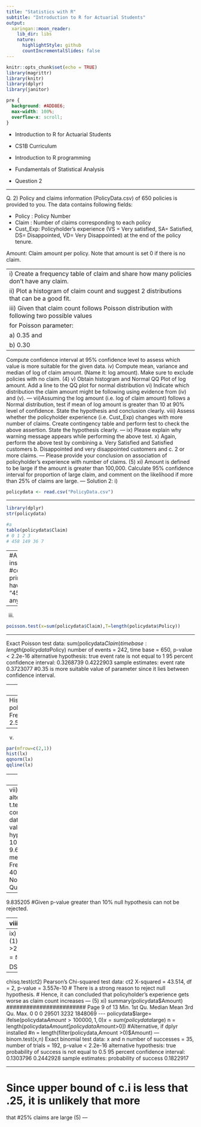 ```yaml
---
title: "Statistics with R"
subtitle: "Introduction to R for Actuarial Students"
output:
  xaringan::moon_reader:
    lib_dir: libs
    nature:
      highlightStyle: github
      countIncrementalSlides: false
---
```


```r
knitr::opts_chunk$set(echo = TRUE)
library(magrittr)
library(knitr)
library(dplyr)
library(janitor)


```

```css
pre {
  background: #ADD8E6;
  max-width: 100%;
  overflow-x: scroll;
}
```

* Introduction to R for Actuarial Students

* CS1B Curriculum

* Introduction to R programming
* Fundamentals of Statistical Analysis

* Question 2

---

Q. 2) Policy and claims information (PolicyData.csv) of 650 policies is provided to you. The 
data contains following fields:

* Policy : Policy Number
* Claim : Number of claims corresponding to each policy
* Cust_Exp: Policyholder’s experience (VS = Very satisfied, SA= Satisfied, DS= 
Disappointed, VD= Very Disappointed) at the end of the policy tenure.

Amount: Claim amount per policy. Note that amount is set 0 if there is no claim.

---
i) Create a frequency table of claim and share how many policies don’t have any claim. 
ii) Plot a histogram of claim count and suggest 2 distributions that can be a good fit. 
iii) Given that claim count follows Poisson distribution with following two possible values 
for Poisson parameter:
a) 0.35 and 
b) 0.30 
---

Compute confidence interval at 95% confidence level to assess which value is more 
suitable for the given data. 
iv) Compute mean, variance and median of log of claim amount. (Name it: log amount). 
Make sure to exclude policies with no claim. (4)
v) Obtain histogram and Normal QQ Plot of log amount. Add a line to the QQ plot for 
normal distribution 
vi) Indicate which distribution the claim amount might be following using evidence from 
(iv) and (v). 
---
vii)Assuming the log amount (i.e. log of claim amount) follows a Normal distribution, test 
if mean of log amount is greater than 10 at 90% level of confidence. State the 
hypothesis and conclusion clearly. 
viii) Assess whether the policyholder experience (i.e. Cust_Exp) changes with more 
number of claims. Create contingency table and perform test to check the above 
assertion. State the hypothesis clearly. 
---
ix) Please explain why warning message appears while performing the above test. 
x) Again, perform the above test by combining 
a. Very Satisfied and Satisfied customers
b. Disappointed and very disappointed customers
and 
c. 2 or more claims. 
---
Please provide your conclusion on association of policyholder’s experience with 
number of claims. (5)
xi) Amount is defined to be large if the amount is greater than 100,000. Calculate 95% 
confidence interval for proportion of large claim, and comment on the likelihood if 
more than 25% of claims are large. 
---
Solution 2:
i)


```r
policydata <- read.csv("PolicyData.csv")
```

---

```r
library(dplyr)
str(policydata)

```

```r
#a
table(policydata$Claim)
# 0 1 2 3 
# 458 149 36 7 
```

---
#Alternative, if dplyr installed
#count(policydata,Claim)
print("458 Policies don't have any claim")
[1] "458 Policies don't have any claim"
(2)
ii)
```r
hist(policydata$Claim)
#poisson and negative binomial distribution
```

---

iii)

```r
poisson.test(x=sum(policydata$Claim),T=length(policydata$Policy))
```

---

Exact Poisson test
data: sum(policydata$Claim) time base: length(policydata$Policy)
number of events = 242, time base = 650, p-value < 2.2e-16
alternative hypothesis: true event rate is not equal to 1
95 percent confidence interval:
0.3268739 0.4222903
sample estimates:
event rate 
0.3723077 
#0.35 is more suitable value of parameter since it lies between confidence interval.

---
iv)

```r
lx=log(policydata$Amount[policydata$Amount>0])
#Alternative, if dplyr installed
#lx=log(filter(policydata,Amount >0)$Amount)
mean(lx)
```
[1] 9.835205
median(lx)
[1] 9.774659
sd(lx)^2
[1] 3.425705

---
Histogram of policydata$Claim
policydata$Claim
Frequency
0.0 0.5 1.0 1.5 2.0 2.5 3.0
0 200 400

---

v)
```r
par(mfrow=c(2,1))
hist(lx)
qqnorm(lx)
qqline(lx)
```

---
vi)

From Histogram and QQPlot it seems log amount closely follows normal distribution.
To add, the mean and median are very close indicating symmtery. One of the characterstics of Z. 
Hence,Claim amount might be following log normal distribution. 

---
vii)
#Null Hypothesis : mu = 10 , alternate hypothesis mu >10
t.test(lx,mu=10,alternative="greater", conf.level = .9)
One Sample t-test
data: lx
t = -1.2337, df = 191, p-value = 0.8906
alternative hypothesis: true mean is greater than 10
90 percent confidence interval:
9.663428 Inf
sample estimates:
mean of x 
Histogram of lx
lx Frequency
6 8 10 12 14
0 10 20 30 40
-3 -2 -1 0 1 2 3
6 8 10 14
Normal Q-Q Plot
Theoretical Quantiles
Sample Quantiles
---
9.835205 
#Given p-value greater than 10% null hypothesis can not be rejected.


---
viii)
ct=table(policydata$Claim,policydata$Cust_Exp)
ct
 
 DS SA VD VS
 0 63 306 20 69
 1 36 90 9 14
 2 16 14 6 0
 3 3 3 1 0
# Null Hypothesis: No association between Policyholder's experience and Claim
chisq.test(ct)
Pearson's Chi-squared test
data: ct
X-squared = 47.749, df = 9, p-value = 2.846e-07
Warning message:
In chisq.test(ct) : Chi-squared approximation may be incorrect

---
ix)
#There are cells where the number of observations are less than 5. (1)
x)
policydata$Claim2=ifelse(policydata$Claim >2,2,policydata$Claim) 
policydata$Cust_Exp2=ifelse(policydata$Cust_Exp %in% c("DS","VD"),"DS","SA") 
ct2=table(policydata$Claim2,policydata$Cust_Exp2)
ct2
 
 DS SA
 0 83 375
 1 45 104
 2 26 17

---
chisq.test(ct2)
Pearson's Chi-squared test
data: ct2
X-squared = 43.514, df = 2, p-value = 3.557e-10
# There is a strong reason to reject null hypothesis.
# Hence, it can concluded that policyholder's experience gets worse as 
claim count increases
---
(5)
xi)
summary(policydata$Amount)
########################
Page 9 of 13
 Min. 1st Qu. Median Mean 3rd Qu. Max. 
 0 0 0 29501 3232 1848069 
---
policydata$large= ifelse(policydata$Amount >100000,1,0)
x = sum(policydata$large)
n = length(policydata$Amount[policydata$Amount>0])
#Alternative, if dplyr installed
#n = length(filter(policydata,Amount >0)$Amount)
---
binom.test(x,n)
Exact binomial test
data: x and n
number of successes = 35, number of trials = 192, p-value < 2.2e-16
alternative hypothesis: true probability of success is not equal to 0.5
95 percent confidence interval:
0.1303796 0.2442928
sample estimates:
probability of success 
 0.1822917 

---

# Since upper bound of c.i is less that .25, it is unlikely that more 
that 
#25% claims are large
(5)
---
